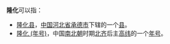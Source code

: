 '''隆化'''可以指：

* [[隆化县|隆化县]]，[[中国|中国]][[河北省|河北省]][[承德市|承德市]]下辖的一个[[县|县]]。
* [[隆化_(年号)|隆化 (年号)]]，中国[[南北朝|南北朝]]时期[[北齐|北齐]]后主[[高纬|高纬]]的一个[[年号|年号]]。

{{disambig|Cat=二字中國相關消歧義}}